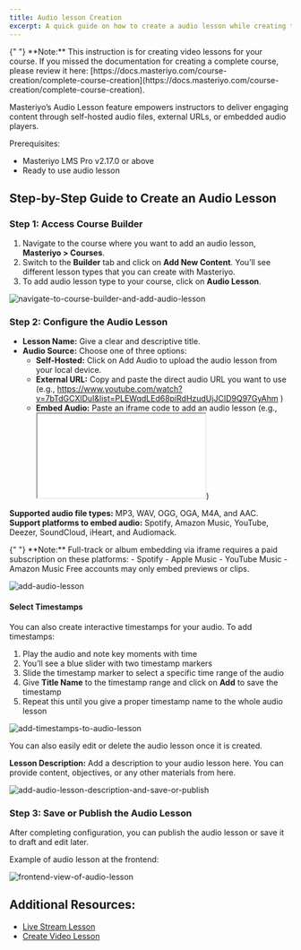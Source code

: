 ```yaml
---
title: Audio lesson Creation
excerpt: A quick guide on how to create a audio lesson while creating the complete course.
---
```


<Callout>
  {" "} 
**Note:** This instruction is for creating video lessons for your course. If you missed the documentation for creating a complete course, please review it here: [https://docs.masteriyo.com/course-creation/complete-course-creation](https://docs.masteriyo.com/course-creation/complete-course-creation).
</Callout>

Masteriyo’s Audio Lesson feature empowers instructors to deliver engaging content through self-hosted audio files, external URLs, or embedded audio players.  

Prerequisites:    
  - Masteriyo LMS Pro v2.17.0 or above  
  - Ready to use audio lesson

## Step-by-Step Guide to Create an Audio Lesson

### Step 1: Access Course Builder  
1.	Navigate to the course where you want to add an audio lesson, **Masteriyo > Courses**.    
2.	Switch to the **Builder** tab and click on **Add New Content**. You’ll see different lesson types that you can create with Masteriyo.     
3.	To add audio lesson type to your course, click on **Audio Lesson**.    

![navigate-to-course-builder-and-add-audio-lesson](https://github.com/user-attachments/assets/14a61d56-e623-4f37-8c33-e7ca21f83082)

### Step 2: Configure the Audio Lesson  
- **Lesson Name:** Give a clear and descriptive title.
- **Audio Source:** Choose one of three options:
  - **Self-Hosted:** Click on Add Audio to upload the audio lesson from your local device.
  - **External URL:** Copy and paste the direct audio URL you want to use (e.g., https://www.youtube.com/watch?v=7bTdGCXlDuI&list=PLEWqdLEd68piRdHzudUjJCID9Q97GyAhm )
  - **Embed Audio:** Paste an iframe code to add an audio lesson (e.g., <iframe src= “soundcloud.com/...”></iframe>) 

**Supported audio file types:** MP3, WAV, OGG, OGA, M4A, and AAC.  
**Support platforms to embed audio:** Spotify, Amazon Music, YouTube, Deezer, SoundCloud, iHeart, and Audiomack. 

<Callout>
  {" "} 
**Note:** Full-track or album embedding via iframe requires a paid subscription on these platforms:    
    - Spotify  
    - Apple Music  
    - YouTube Music  
    - Amazon Music  
Free accounts may only embed previews or clips.
</Callout>

![add-audio-lesson](https://github.com/user-attachments/assets/bda5088b-4e08-4d6f-9f4f-43f7a7fdd91d)

#### Select Timestamps    
You can also create interactive timestamps for your audio. To add timestamps:  
1.	Play the audio and note key moments with time
2.	You’ll see a blue slider with two timestamp markers
3.	Slide the timestamp marker to select a specific time range of the audio 
4.	Give **Title Name** to the timestamp range and click on **Add** to save the timestamp
5.	Repeat this until you give a proper timestamp name to the whole audio lesson

![add-timestamps-to-audio-lesson](https://github.com/user-attachments/assets/a3ad2cc6-cd0c-4f20-87b2-ae7bc3671855)

You can also easily edit or delete the audio lesson once it is created. 

**Lesson Description:** Add a description to your audio lesson here. You can provide content, objectives, or any other materials from here. 

![add-audio-lesson-description-and-save-or-publish](https://github.com/user-attachments/assets/fcff507e-4bf6-4388-8a6f-fb4906300d4e)

### Step 3: Save or Publish the Audio Lesson
After completing configuration, you can publish the audio lesson or save it to draft and edit later. 

Example of audio lesson at the frontend:

![frontend-view-of-audio-lesson](https://github.com/user-attachments/assets/243775a9-7572-4001-a045-f6fed0839be7)

## Additional Resources: 
 - [Live Stream Lesson](https://docs.masteriyo.com/course-creation/live-stream-lesson-creation)
 - [Create Video Lesson](https://docs.masteriyo.com/course-creation/video-lesson-creation)    

